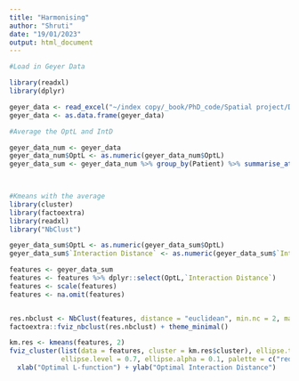 ```yaml
---
title: "Harmonising"
author: "Shruti"
date: "19/01/2023"
output: html_document
---
```


```r
#Load in Geyer Data 

library(readxl)
library(dplyr)

geyer_data <- read_excel("~/index copy/_book/PhD_code/Spatial project/Data/Geyer_BCA.xlsx")
geyer_data <- as.data.frame(geyer_data)
```

```r
#Average the OptL and IntD

geyer_data_num <- geyer_data
geyer_data_num$OptL <- as.numeric(geyer_data_num$OptL)
geyer_data_sum <- geyer_data_num %>% group_by(Patient) %>% summarise_at(c("OptL", "Interaction Distance"), mean, na.rm = T)

                                                                     
```

```r
#Kmeans with the average
library(cluster)
library(factoextra)
library(readxl)
library("NbClust")

geyer_data_sum$OptL <- as.numeric(geyer_data_sum$OptL)
geyer_data_sum$`Interaction Distance` <- as.numeric(geyer_data_sum$`Interaction Distance`)

features <- geyer_data_sum
features <- features %>% dplyr::select(OptL,`Interaction Distance`)
features <- scale(features)
features <- na.omit(features)


res.nbclust <- NbClust(features, distance = "euclidean", min.nc = 2, max.nc = 10, method = "median", index ="all")
factoextra::fviz_nbclust(res.nbclust) + theme_minimal()

km.res <- kmeans(features, 2)
fviz_cluster(list(data = features, cluster = km.res$cluster), ellipse.type = "norm", geom = "point", stand = FALSE, ggtheme = theme_classic(),
             ellipse.level = 0.7, ellipse.alpha = 0.1, palette = c("red","blue")) +
  xlab("Optimal L-function") + ylab("Optimal Interaction Distance") 



```


